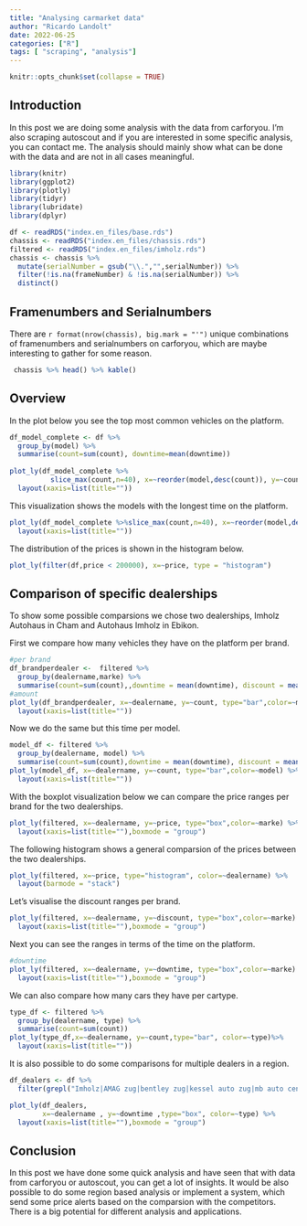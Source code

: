 ```yaml
---
title: "Analysing carmarket data"
author: "Ricardo Landolt"
date: 2022-06-25
categories: ["R"]
tags: [ "scraping", "analysis"]
---
```


```r
knitr::opts_chunk$set(collapse = TRUE)
```

## Introduction 

In this post we are doing some analysis with the data from carforyou. I'm also scraping autoscout and if you are interested in some specific analysis, you can contact me. The analysis should mainly show what can be done with the data and are not in all cases  meaningful.  


```r
library(knitr)
library(ggplot2)
library(plotly)
library(tidyr)
library(lubridate)
library(dplyr)

df <- readRDS("index.en_files/base.rds")
chassis <- readRDS("index.en_files/chassis.rds")
filtered <- readRDS("index.en_files/imholz.rds")
chassis <- chassis %>% 
  mutate(serialNumber = gsub("\\.","",serialNumber)) %>% 
  filter(!is.na(frameNumber) & !is.na(serialNumber)) %>% 
  distinct()
```

## Framenumbers and Serialnumbers 

There are `r format(nrow(chassis), big.mark = "'")` unique combinations of framenumbers and serialnumbers on carforyou, which are maybe interesting to gather for some reason. 

```r
 chassis %>% head() %>% kable()
```

## Overview

In the plot below you see the top most common vehicles on the platform. 

```r
df_model_complete <- df %>% 
  group_by(model) %>% 
  summarise(count=sum(count), downtime=mean(downtime)) 
  
plot_ly(df_model_complete %>%
          slice_max(count,n=40), x=~reorder(model,desc(count)), y=~count, type="bar")  %>%
  layout(xaxis=list(title=""))

```

This visualization shows the models with the longest time on the platform. 

```r
plot_ly(df_model_complete %>%slice_max(count,n=40), x=~reorder(model,desc(downtime)), y=~downtime, type="bar")  %>%
  layout(xaxis=list(title=""))
```

The distribution of the prices is shown in the histogram below. 

```r
plot_ly(filter(df,price < 200000), x=~price, type = "histogram")
```


## Comparison of specific dealerships 

To show some possible comparsions we chose two dealerships, Imholz Autohaus in Cham and Autohaus Imholz in Ebikon. 

First we compare how many vehicles they have on the platform per brand. 

```r
#per brand
df_brandperdealer <-  filtered %>% 
  group_by(dealername,marke) %>%
  summarise(count=sum(count),,downtime = mean(downtime), discount = mean(discount, na.rm=TRUE),price = mean(price)) %>% ungroup()
#amount
plot_ly(df_brandperdealer, x=~dealername, y=~count, type="bar",color=~marke) %>%
  layout(xaxis=list(title=""))
```


Now we do the same but this time per model. 

```r
model_df <- filtered %>%
  group_by(dealername, model) %>%
  summarise(count=sum(count),downtime = mean(downtime), discount = mean(discount,na.rm=TRUE),price = mean(price))
plot_ly(model_df, x=~dealername, y=~count, type="bar",color=~model) %>%
  layout(xaxis=list(title=""))
```

With the boxplot visualization below we can compare the price ranges per brand for the two dealerships. 

```r
plot_ly(filtered, x=~dealername, y=~price, type="box",color=~marke) %>%
  layout(xaxis=list(title=""),boxmode = "group")

```

The following histogram shows a general comparsion of the prices between the two dealerships. 

```r
plot_ly(filtered, x=~price, type="histogram", color=~dealername) %>% 
  layout(barmode = "stack")

```
Let's visualise the discount ranges per brand. 

```r

plot_ly(filtered, x=~dealername, y=~discount, type="box",color=~marke) %>%
  layout(xaxis=list(title=""),boxmode = "group")
```
Next you can see the ranges in terms of the time on the platform. 

```r
#downtime 
plot_ly(filtered, x=~dealername, y=~downtime, type="box",color=~marke) %>%
  layout(xaxis=list(title=""),boxmode = "group")
```


We can also compare how many cars they have per cartype. 


```r

type_df <- filtered %>%
  group_by(dealername, type) %>% 
  summarise(count=sum(count))
plot_ly(type_df,x=~dealername, y=~count,type="bar", color=~type)%>%
  layout(xaxis=list(title=""))

```


It is also possible to do some comparisons for multiple dealers in a region.

```r
df_dealers <- df %>% 
  filter(grepl("Imholz|AMAG zug|bentley zug|kessel auto zug|mb auto center|nettocars|porsche zentrum zug, risch|topcarzug",dealername,ignore.case = TRUE))

plot_ly(df_dealers, 
        x=~dealername , y=~downtime ,type="box", color=~type) %>% 
  layout(xaxis=list(title=""),boxmode = "group")
```

## Conclusion 

In this post we have done some quick analysis and have seen that with data from carforyou or autoscout, you can get a lot of insights. It would be also possible to do some region based analysis or implement a system, which send some price alerts based on the comparsion with the competitors. There is a big potential for different analysis and applications.














